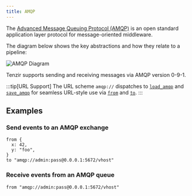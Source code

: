 ```yaml
---
title: AMQP
---
```


The [Advanced Message Queuing Protocol (AMQP)](https://www.amqp.org/) is an open
standard application layer protocol for message-oriented middleware.

The diagram below shows the key abstractions and how they relate to a pipeline:

![AMQP Diagram](amqp.svg)

Tenzir supports sending and receiving messages via AMQP version 0-9-1.

:::tip[URL Support]
The URL scheme `amqp://` dispatches to
[`load_amqp`](/reference/operators/load_amqp) and
[`save_amqp`](/reference/operators/save_amqp) for seamless URL-style use via
[`from`](/reference/operators/from) and
[`to`](/reference/operators/to).
:::

## Examples

### Send events to an AMQP exchange

```tql
from {
  x: 42,
  y: "foo",
}
to "amqp://admin:pass@0.0.0.1:5672/vhost"
```

### Receive events from an AMQP queue

```tql
from "amqp://admin:pass@0.0.0.1:5672/vhost"
```
